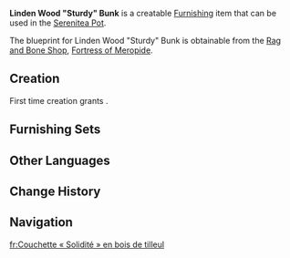 {{Furnishing Infobox
|id             = 361407
|image          = Item Linden Wood Sturdy Bunk.png
|category       = Large Furnishing
|subcategory    = Bed
|quality        = 3
|adeptal_energy = 60
|load           = 254
|reduced_load   = 191
|description    = Cleverly designed by engineers to use space optimally and a low cost, this bunk bed is a common sight in the [[Fortress of Meropide]]. Due to the relatively cheap [[Linden Wood]] used for the frame, sleeping on it isn't a very comfortable experience, and it creaks quite a bit as well. Although the user experience has a lot of room for improvement, this type of bed guarantees everyone has a place to sleep.<br>It is said that one particular well-muscled man wrote a book titled "Fortress Fitness" after leaving, and he creatively considers the top bunk, which is generally disliked, to be a superb place for working out. As a result, the reputation of this bed spread like wildfire, and it has been ordered and purchased by those who want to bulk up...
|blueprint      = [[Rag and Bone Shop]]
}}
'''Linden Wood "Sturdy" Bunk''' is a creatable [[Furnishing]] item that can be used in the [[Serenitea Pot]].

The blueprint for Linden Wood "Sturdy" Bunk is obtainable from the [[Rag and Bone Shop]], [[Fortress of Meropide]].

==Creation==
First time creation grants {{Item|Trust|24|x=60}}.
{{Recipe
|type = Creation
|time = 14h
|Linden Wood = 8
|Fabric = 4
|sort = Linden Wood;Fabric
}}

==Furnishing Sets==
{{Craft Usage|type=Furnishing Set}}

==Other Languages==
{{Other Languages
|en      = Linden Wood "Sturdy" Bunk
|zhs     = 椴木「强硕」床铺
|zhs_rm  = 
|zht     = 椴木「強碩」床鋪
|zht_rm  = 
|zh_tl   = 
|ja      = 菩提樹材の「強くなる」ベッド
|ja_rm   = Bodaiju-zai no "Tsuyoku Naru" Beddo
|ja_tl   = 
|ko      = 피나무 원목 「튼튼한」 침대
|ko_rm   = 
|ko_tl   = 
|es      = Litera de la corpulencia de tilo silvestre
|es_tl   = Wild Linden Wood Bunk of Stoutness
|fr      = Couchette «&nbsp;Solidité&nbsp;» en bois de tilleul
|fr_tl   = Linden Wood "Sturdiness" Bunk
|ru      = Кровать из липы «Прочная»
|ru_tl   = 
|th      = เตียงไม้ Linden "แข็งแกร่ง"
|th_rm   = 
|th_tl   = 
|vi      = Giường "Vững Chắc" Gỗ Linden
|vi_tl   = 
|de      = „Robustes“ Bett aus Lindenholz
|de_tl   = Linden Wood "Sturdy" Bed
|id      = Kasur Kayu Linden yang "Kokoh"
|id_tl   = "Sturdy" Linden Wood Bed
|pt      = Cama "Resistente" de Madeira de Tília
|pt_tl   = 
|tr      = Ihlamur Ağacı "Sağlam" Ranza
|tr_tl   = 
|it      = Letto resistente in legno di tiglio
|it_tl   = 
}}

==Change History==
{{Change History|4.1}}

==Navigation==
{{Furnishing Navbox|interior}}

[[fr:Couchette « Solidité » en bois de tilleul]]